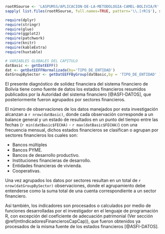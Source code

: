 ```r

rootRSourse <- 'LASPUMSS/APLICACION-DE-LA-METODOLOGIA-CAMEL-BOLIVIA/R'
sapply( list.files(rootRSourse, full.names=TRUE, pattern='\\.[rR]$'), source )

require(dplyr)
require(stringr)
require(glue)
require(ggplot2)
require(patchwork)
require(knitr)
require(kableExtra)
require(huxtable)

# VARIABLES GLOBALES DEL CAPITULO
datBasic <- getDatEEFF()
dat <- getDatEEFFNormalizada(by='TIPO_DE_ENTIDAD')
datGroupBySector <- getDatEEFFByGroup(datBasic,by = 'TIPO_DE_ENTIDAD' )
```

El presente diagnóstico de solidez financiera del sistema financiero de Bolivia tiene como fuente de datos los estados financieros resumidos publicados por la Autoridad del sistema financiero [@ASFI-DATOS], que posteriormente fueron agrupados por sectores financieros.

El número de observaciones de los datos manejados por esta investigación alcanzan a `r nrow(datBasic)`, donde cada observación corresponde a un balance general y un estado de resultados en un punto del tiempo entre las fechas (`r min(datBasic$FECHA)` - `r max(datBasic$FECHA)`) con una frecuencia mensual, dichos estados financieros se clasifican o agrupan por sectores financieros los cuales son:

- Bancos múltiples
- Bancos PYME.
- Bancos de desarrollo productivo.
- Instituciones financieras de desarrollo.
- Entidades financieras de vivienda.
- Cooperativas.

Una vez agrupados los datos por sectores resultan en un total de `r nrow(datGroupBySector)` observaciones, donde el agrupamiento debe entenderse como la suma total de una cuenta correspondiente a un sector financiero. 

Así también, los indicadores son procesados o calculados por medio de funciones desarrolladas por el investigador en el lenguaje de programación R, con excepción del coeficiente de adecuación patrimonial (Ver sección \@ref(mtIndicadoresFinancierosCapCap)), que fueron obtenidos ya procesados de la misma fuente de los estados financieros [@ASFI-DATOS]. 
